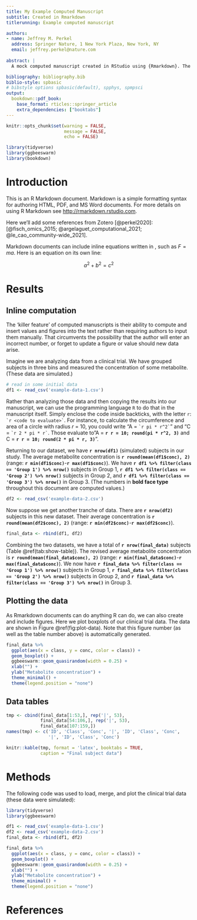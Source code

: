 ```yaml
---
title: My Example Computed Manuscript
subtitle: Created in Rmarkdown
titlerunning: Example computed manuscript

authors: 
- name: Jeffrey M. Perkel
  address: Springer Nature, 1 New York Plaza, New York, NY
  email: jeffrey.perkel@nature.com
  
abstract: |
  A mock computed manuscript created in RStudio using {Rmarkdown}. The {Bookdown} and {Rticles} packages were used to output the text in Springer Nature's desired manuscript format. 

bibliography: bibliography.bib
biblio-style: spbasic
# bibstyle options spbasic(default), spphys, spmpsci
output: 
  bookdown::pdf_book:
    base_format: rticles::springer_article
    extra_dependencies: ["booktabs"]
---
```


```r
knitr::opts_chunk$set(warning = FALSE,
                      message = FALSE,
                      echo = FALSE)
```

```r
library(tidyverse)
library(ggbeeswarm)
library(bookdown)
```

# Introduction {#intro}

This is an R Markdown document. Markdown is a simple formatting syntax for authoring HTML, PDF, and MS Word documents. For more details on using R Markdown see <http://rmarkdown.rstudio.com>.

Here we'll add some references from Zotero [@perkel2020]: [@fisch_omics_2015; @argelaguet_computational_2021; @le_cao_community-wide_2021].

Markdown documents can include inline equations written in \LaTeX, such as $F = ma$. Here is an equation on its own line:

$$a^2 + b^2 = c^2$$

# Results {#results}

## Inline computation {#sec:1}

The 'killer feature' of computed manuscripts is their ability to compute and insert values and figures into the text rather than requiring authors to input them manually. That circumvents the possibility that the author will enter an incorrect number, or forget to update a figure or value should new data arise. 

Imagine we are analyzing data from a clinical trial. We have grouped subjects in three bins and measured the concentration of some metabolite. (These data are simulated.)

```r
# read in some initial data
df1 <- read_csv('example-data-1.csv')
```

Rather than analyzing those data and then copying the results into our manuscript, we can use the programming language `R` to do that in the manuscript itself. Simply enclose the code inside backticks, with the letter `r`: `` `r
<code to evaluate>` ``. For instance, to calculate the circumference and area of a circle with radius _r_ = 10, you could write "A = `` `r
pi * r^2` ``" and  "C = `` `r
2 * pi * r` ``. Those evaluate to "A = **`r r = 10; round(pi * r^2, 3)`** and C = **`r r = 10; round(2 * pi * r, 3)`**". 

Returning to our dataset, we have **`r nrow(df1)`** (simulated) subjects in our study. The average metabolite concentration is **`r round(mean(df1$conc), 2)`** (range: **`r min(df1$conc)`**-**`r max(df1$conc)`**). We have **`r df1 %>% filter(class == 'Group 1') %>% nrow()`** subjects in Group 1, **`r df1 %>% filter(class == 'Group 2') %>% nrow()`** subjects in Group 2, and **`r df1 %>% filter(class == 'Group 3') %>% nrow()`** in Group 3. (The numbers in **bold face type** throughout this document are computed values.)

```r
df2 <- read_csv('example-data-2.csv')
```

Now suppose we get another tranche of data. There are **`r nrow(df2)`** subjects in this new dataset. Their average concentration is **`r round(mean(df2$conc), 2)`** (range: **`r min(df2$conc)`**-**`r max(df2$conc)`**). 

```r
final_data <- rbind(df1, df2)
```

Combining the two datasets, we have a total of **`r nrow(final_data)`** subjects (Table \@ref(tab:show-table)). The revised average metabolite concentration is **`r round(mean(final_data$conc), 2)`** (range: **`r min(final_data$conc)`**-**`r max(final_data$conc)`**). We now have **`r final_data %>% filter(class == 'Group 1') %>% nrow()`** subjects in Group 1, **`r final_data %>% filter(class == 'Group 2') %>% nrow()`** subjects in Group 2, and **`r final_data %>% filter(class == 'Group 3') %>% nrow()`** in Group 3.

## Plotting the data {#sec:2}

As Rmarkdown documents can do anything R can do, we can also create and include figures. Here we plot boxplots of our clinical trial data. The data are shown in Figure \@ref(fig:plot-data). Note that this figure number (as well as the table number above) is automatically generated. 

```r
final_data %>% 
  ggplot(aes(x = class, y = conc, color = class)) +
  geom_boxplot() +
  ggbeeswarm::geom_quasirandom(width = 0.25) + 
  xlab("") +
  ylab("Metabolite concentration") + 
  theme_minimal() +
  theme(legend.position = "none")

```

## Data tables{#sec:3}

```r
tmp <- cbind(final_data[1:53,], rep('|', 53), 
             final_data[54:106,], rep('|', 53), 
             final_data[107:159,])
names(tmp) <- c('ID', 'Class', 'Conc', '|', 'ID', 'Class', 'Conc', 
                '|', 'ID', 'Class', 'Conc')

knitr::kable(tmp, format = 'latex', booktabs = TRUE, 
             caption = "Final subject data")
```

# Methods{#methods}

The following code was used to load, merge, and plot the clinical trial data (these data were simulated):

```r
library(tidyverse)
library(ggbeeswarm)

df1 <- read_csv('example-data-1.csv')
df2 <- read_csv('example-data-2.csv')
final_data <- rbind(df1, df2)

final_data %>% 
  ggplot(aes(x = class, y = conc, color = class)) +
  geom_boxplot() +
  ggbeeswarm::geom_quasirandom(width = 0.25) + 
  xlab("") +
  ylab("Metabolite concentration") + 
  theme_minimal() +
  theme(legend.position = "none")
```

# References
